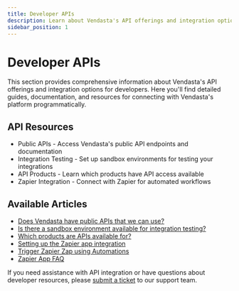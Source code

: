 ```yaml
---
title: Developer APIs
description: Learn about Vendasta's API offerings and integration options for developers
sidebar_position: 1
---
```


# Developer APIs

This section provides comprehensive information about Vendasta's API offerings and integration options for developers. Here you'll find detailed guides, documentation, and resources for connecting with Vendasta's platform programmatically.

## API Resources

- Public APIs - Access Vendasta's public API endpoints and documentation
- Integration Testing - Set up sandbox environments for testing your integrations
- API Products - Learn which products have API access available
- Zapier Integration - Connect with Zapier for automated workflows

## Available Articles

- [Does Vendasta have public APIs that we can use?](./vendasta-public-apis.mdx)
- [Is there a sandbox environment available for integration testing?](./sandbox-environment.mdx)
- [Which products are APIs available for?](./which-products-are-apis-available-for.mdx)
- [Setting up the Zapier app integration](./zapier-integration.mdx)
- [Trigger Zapier Zap using Automations](./trigger-zapier-zap-using-automations.mdx)
- [Zapier App FAQ](./zapier-app-faq.mdx)

If you need assistance with API integration or have questions about developer resources, please [submit a ticket](https://support.vendasta.com/hc/en-us/requests/new) to our support team.